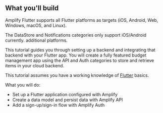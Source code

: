 ## What you'll build

Amplify Flutter supports all Flutter platforms as targets (iOS, Android, Web, Windows, macOS, and Linux).

<Callout warning>

The DataStore and Notifications categories only support iOS/Android currently.
additional platforms.

</Callout>

This tutorial guides you through setting up a backend and integrating that backend with your Flutter app. 
You will create a fully featured budget management app using the API and Auth categories to store and 
retrieve items in your cloud backend.

This tutorial assumes you have a working knowledge of [Flutter](https://flutter.dev/) basics.

What you will do:

* Set up a Flutter application configured with Amplify
* Create a data model and persist data with Amplify API
* Add a sign-up/sign-in flow with Amplify Auth
